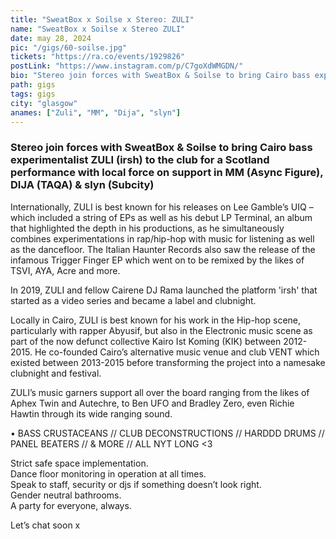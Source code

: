 ```yaml
---
title: "SweatBox x Soilse x Stereo: ZULI"
name: "SweatBox x Soilse x Stereo ZULI"
date: may 28, 2024
pic: "/gigs/60-soilse.jpg"
tickets: "https://ra.co/events/1929826"
postLink: "https://www.instagram.com/p/C7goXdWMGDN/"
bio: "Stereo join forces with SweatBox & Soilse to bring Cairo bass experimentalist ZULI (irsh) to the club for a Scotland performance with local force on support in MM (Async Figure), DIJA (TAQA) & slyn (Subcity)"
path: gigs
tags: gigs
city: "glasgow"
anames: ["Zuli", "MM", "Dija", "slyn"]
---
```


### Stereo join forces with SweatBox & Soilse to bring Cairo bass experimentalist ZULI (irsh) to the club for a Scotland performance with local force on support in MM (Async Figure), DIJA (TAQA) & slyn (Subcity)

Internationally, ZULI is best known for his releases on Lee Gamble’s UIQ – which included a string of EPs as well as his debut LP Terminal, an album that highlighted the depth in his productions, as he simultaneously combines experimentations in rap/hip-hop with music for listening as well as the dancefloor. The Italian Haunter Records also saw the release of the infamous Trigger Finger EP which went on to be remixed by the likes of TSVI, AYA, Acre and more.

In 2019, ZULI and fellow Cairene DJ Rama launched the platform 'irsh' that started as a video series and became a label and clubnight.

Locally in Cairo, ZULI is best known for his work in the Hip-hop scene, particularly with rapper Abyusif, but also in the Electronic music scene as part of the now defunct collective Kairo Ist Koming (KIK) between 2012-2015. He co-founded Cairo’s alternative music venue and club VENT which existed between 2013-2015 before transforming the project into a namesake clubnight and festival.

ZULI’s music garners support all over the board ranging from the likes of Aphex Twin and Autechre, to Ben UFO and Bradley Zero, even Richie Hawtin through its wide ranging sound.

• BASS CRUSTACEANS // CLUB DECONSTRUCTIONS // HARDDD DRUMS // PANEL BEATERS // & MORE // ALL NYT LONG \<3

Strict safe space implementation.  
Dance floor monitoring in operation at all times.  
Speak to staff, security or djs if something doesn’t look right.  
Gender neutral bathrooms.  
A party for everyone, always.

Let’s chat soon x

